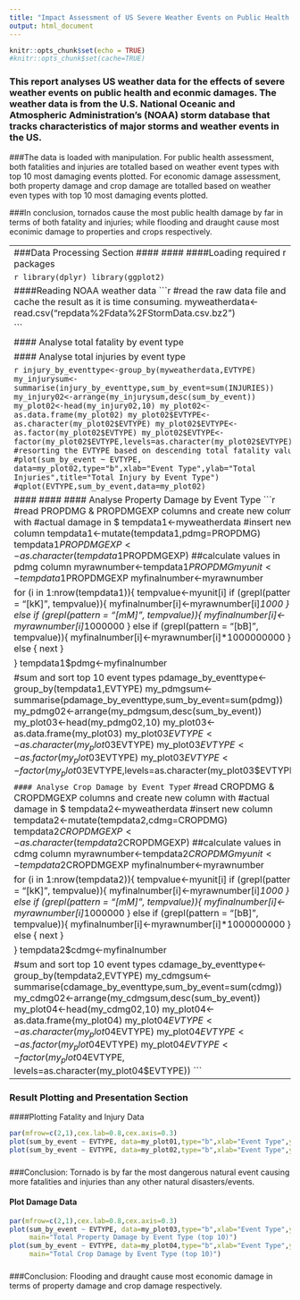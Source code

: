 ```yaml
---
title: "Impact Assessment of US Severe Weather Events on Public Health and Economy"
output: html_document
---
```



```r
knitr::opts_chunk$set(echo = TRUE)
#knitr::opts_chunk$set(cache=TRUE)
```


### This report analyses US weather data for the effects of severe weather events on public health and econmic damages.  The weather data is from the U.S. National Oceanic and Atmospheric Administration's (NOAA) storm database that tracks characteristics of major storms and weather events in the US.

###The data is loaded with manipulation.  For public health assessment, both fatalities and injuries are totalled based on weather event types with top 10 most damaging events plotted. For economic damage assessment, both property damage and crop damage are totalled based on weather even types with top 10 most damaging events plotted.

###In conclusion, tornados cause the most public health damage by far in terms of both fatality and injuries; while flooding and draught cause most econimic damage to properties and crops respectively.


-------------------------------------------------------------------------------------------
###Data Processing Section
####
####
####Loading required r packages

```r
library(dplyr)
library(ggplot2)
```

####Reading NOAA weather data
```r
#read the raw data file and cache the result as it is time consuming.
myweatherdata<-read.csv("repdata%2Fdata%2FStormData.csv.bz2")

```

#### Analyse total fatality by event type
```r
death_by_eventtype<-group_by(myweatherdata,EVTYPE)
my_deathsum<-summarise(death_by_eventtype,sum_by_event=sum(FATALITIES))
my_death02<-arrange(my_deathsum,desc(sum_by_event))
my_plot01<-head(my_death02,10)
my_plot01<-as.data.frame(my_plot01)
my_plot01$EVTYPE<-as.character(my_plot01$EVTYPE)
my_plot01$EVTYPE<-as.factor(my_plot01$EVTYPE)
my_plot01$EVTYPE<-factor(my_plot01$EVTYPE,levels=as.character(my_plot01$EVTYPE)) #resorting the EVTYPE based on descending total fatality value;
#plot(sum_by_event ~ EVTYPE, data=my_plot01,type="b",xlab="Event Type",ylab="Total Fatality",main="Total Fatality by Event Type")
#qplot(EVTYPE,sum_by_event,data=my_plot)
```

#### Analyse total injuries by event type

```r
injury_by_eventtype<-group_by(myweatherdata,EVTYPE)
my_injurysum<-summarise(injury_by_eventtype,sum_by_event=sum(INJURIES))
my_injury02<-arrange(my_injurysum,desc(sum_by_event))
my_plot02<-head(my_injury02,10)
my_plot02<-as.data.frame(my_plot02)
my_plot02$EVTYPE<-as.character(my_plot02$EVTYPE)
my_plot02$EVTYPE<-as.factor(my_plot02$EVTYPE)
my_plot02$EVTYPE<-factor(my_plot02$EVTYPE,levels=as.character(my_plot02$EVTYPE)) #resorting the EVTYPE based on descending total fatality value;
#plot(sum_by_event ~ EVTYPE, data=my_plot02,type="b",xlab="Event Type",ylab="Total Injuries",title="Total Injury by Event Type")
#qplot(EVTYPE,sum_by_event,data=my_plot02)
```


####
####
#### Analyse Property Damage by Event Type
```r
#read PROPDMG & PROPDMGEXP columns and create new column with #actual damage in $ 
tempdata1<-myweatherdata
#insert new column
tempdata1<-mutate(tempdata1,pdmg=PROPDMG)
tempdata1$PROPDMGEXP<-as.character(tempdata1$PROPDMGEXP)
##calculate values in pdmg column
myrawnumber<-tempdata1$PROPDMG
myunit<-tempdata1$PROPDMGEXP
myfinalnumber<-myrawnumber

for (i in 1:nrow(tempdata1)){
        tempvalue<-myunit[i]
        if (grepl(pattern = "[kK]", tempvalue)){
                myfinalnumber[i]<-myrawnumber[i]*1000
        }
        else if (grepl(pattern = "[mM]", tempvalue)){
                myfinalnumber[i]<-myrawnumber[i]*1000000
        } 
        else if (grepl(pattern = "[bB]", tempvalue)){
                myfinalnumber[i]<-myrawnumber[i]*1000000000
        } 
        else {
                next
        }
                
                     
}
tempdata1$pdmg<-myfinalnumber

#sum and sort top 10 event types
pdamage_by_eventtype<-group_by(tempdata1,EVTYPE)
my_pdmgsum<-summarise(pdamage_by_eventtype,sum_by_event=sum(pdmg))
my_pdmg02<-arrange(my_pdmgsum,desc(sum_by_event))
my_plot03<-head(my_pdmg02,10)
my_plot03<-as.data.frame(my_plot03)
my_plot03$EVTYPE<-as.character(my_plot03$EVTYPE)
my_plot03$EVTYPE<-as.factor(my_plot03$EVTYPE)
my_plot03$EVTYPE<-factor(my_plot03$EVTYPE,levels=as.character(my_plot03$EVTYPE)) 

```
#### Analyse Crop Damage by Event Type
```r
#read CROPDMG & CROPDMGEXP columns and create new column with #actual damage in $ 
tempdata2<-myweatherdata
#insert new column
tempdata2<-mutate(tempdata2,cdmg=CROPDMG)
tempdata2$CROPDMGEXP<-as.character(tempdata2$CROPDMGEXP)
##calculate values in cdmg column
myrawnumber<-tempdata2$CROPDMG
myunit<-tempdata2$CROPDMGEXP
myfinalnumber<-myrawnumber

for (i in 1:nrow(tempdata2)){
        tempvalue<-myunit[i]
        if (grepl(pattern = "[kK]", tempvalue)){
                myfinalnumber[i]<-myrawnumber[i]*1000
        }
        else if (grepl(pattern = "[mM]", tempvalue)){
                myfinalnumber[i]<-myrawnumber[i]*1000000
        } 
        else if (grepl(pattern = "[bB]", tempvalue)){
                myfinalnumber[i]<-myrawnumber[i]*1000000000
        } 
        else {
                next
        }
        
        
}
tempdata2$cdmg<-myfinalnumber

#sum and sort top 10 event types
cdamage_by_eventtype<-group_by(tempdata2,EVTYPE)
my_cdmgsum<-summarise(cdamage_by_eventtype,sum_by_event=sum(cdmg))
my_cdmg02<-arrange(my_cdmgsum,desc(sum_by_event))
my_plot04<-head(my_cdmg02,10)
my_plot04<-as.data.frame(my_plot04)
my_plot04$EVTYPE<-as.character(my_plot04$EVTYPE)
my_plot04$EVTYPE<-as.factor(my_plot04$EVTYPE)
my_plot04$EVTYPE<-factor(my_plot04$EVTYPE,
                         levels=as.character(my_plot04$EVTYPE))
```
------------------------------------------------------------------------------------------
### Result Plotting and Presentation Section
####Plotting Fatality and Injury Data
```r
par(mfrow=c(2,1),cex.lab=0.8,cex.axis=0.3)
plot(sum_by_event ~ EVTYPE, data=my_plot01,type="b",xlab="Event Type",ylab="Total Fatality",main="Total Fatality by Event Type (top 10)")
plot(sum_by_event ~ EVTYPE, data=my_plot02,type="b",xlab="Event Type",ylab="Total Injuries",main="Total Injury by Event Type (top 10)")

```


###

###Conclusion: Tornado is by far the most dangerous natural event causing more fatalities and injuries than any other natural disasters/events.

#### Plot Damage Data
```r
par(mfrow=c(2,1),cex.lab=0.8,cex.axis=0.3)
plot(sum_by_event ~ EVTYPE, data=my_plot03,type="b",xlab="Event Type",ylab="Total Property Damage ($)",
     main="Total Property Damage by Event Type (top 10)")
plot(sum_by_event ~ EVTYPE, data=my_plot04,type="b",xlab="Event Type",ylab="Total Crop Damage ($)",
     main="Total Crop Damage by Event Type (top 10)")
```

###
###Conclusion:  Flooding and draught cause most economic damage in terms of property damage and crop damage respectively.




